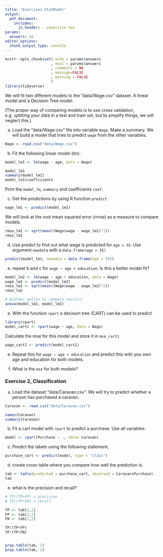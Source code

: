 ```yaml
---
title: "Exercises StatModel"
output: 
  pdf_document:
    includes:
      in_header: ../exercise.tex
params:
  answers: no
editor_options: 
  chunk_output_type: console
---
```


```r
knitr::opts_chunk$set( echo = params$answers
                     , eval = params$answers
                     , comments = NA
                     , message=FALSE
                     , warning = FALSE
                     )
library(tidyverse)
```
We will fit two different models to the "data/Wage.csv" dataset. A linear model and a Decision Tree model. 

(The proper way of comparing models is to use cross validation, e.g. splitting your data in a test and train set, but to simplify things, we will neglect this.)

a) Load the "data/Wage.csv" file into variable `Wage`. Make a summary. 
We will build a model that tries to predict `wage` from the other variables.

```r
Wage <- read.csv("data/Wage.csv")

```

b) Fit the following linear model (lm):

```r
model_lm1 <- lm(wage ~ age, data = Wage)

model_lm1
summary(model_lm1)
model_lm1$coefficients

```
Print the `model_lm`, `summary` and coefficients `coef`.

c) Get the predictions by using R function `predict`

```r
wage_lm1 <- predict(model_lm1)
```

We will look at the root mean squared error (rmse) as a measure to compare models.

```r
rmse_lm1 <- sqrt(mean((Wage$wage - wage_lm1)^2))
rmse_lm1

```

d) Use predict to find out what wage is predicted for `age = 35`. Use argument `newdata` with a `data.frame(age = 35)`

```r
predict(model_lm1, newdata = data.frame(age = 35))
```


e) repeat b and c for `wage ~ age + education`. Is this a better model fit?

```r
model_lm2 <- lm(wage ~ age + education, data = Wage)
wage_lm2 <- predict(model_lm2)
rmse_lm2 <- sqrt(mean((Wage$wage - wage_lm2)^2))
rmse_lm2

# Another option to compare results:
anova(model_lm1, model_lm2)

```


e) With the function `rpart` a decision tree (CART) can be used to predict

```r
library(rpart)
model_cart1 <- rpart(wage ~ age, data = Wage)
```

Calculate the mse for this model and store it in `mse_cart1`

```r
wage_cart1 <- predict(model_cart1)
```

e) Repeat this for `wage ~ age + education` and predict this with you own age and education for both models.

f) What is the `mse` for both models?

### Exercise 2, Classification

a) Load the dataset "data/Caravan.csv". We will try to predict whether a person 
has purchased a caravan.


```r
Caravan <- read.csv("data/Caravan.csv")

names(Caravan)
summary(Caravan)
```

b) Fit a cart model with `rpart` to predict a purchase. Use all variables.

```r

model <- rpart(Purchase ~ ., data= Caravan)

```

c) Predict the labels using the following statement:

```r
purchase_cart <- predict(model, type = "class")
```

d) create cross table where you compare how well the prediction is.

```r
tab <- table(predicted = purchase_cart, observed = Caravan$Purchase)
tab

```

e) what is the precision and recall?

```r

# TP/(TP+FP) = precision
# TP/(TP+FN) = recall

TP <- tab[2,2]
FP <- tab[2,1]
FN <- tab[1,2]

TP/(TP+FP)
TP/(TP+FN)


prop.table(tab, 1)
prop.table(tab, 2)
 
```










